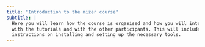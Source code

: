 ```yaml
---
title: "Introduction to the mizer course"
subtitle: |
  Here you will learn how the course is organised and how you will interact
  with the tutorials and with the other participants. This will include
  instructions on installing and setting up the necessary tools.
---
```







